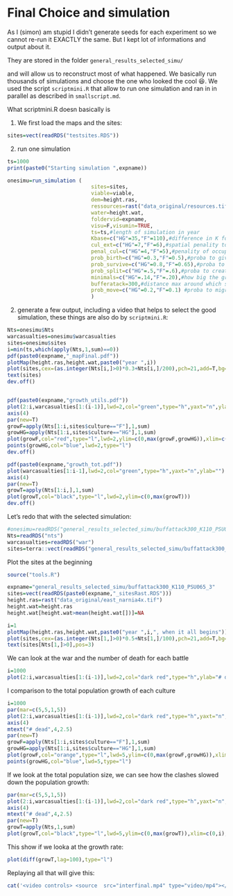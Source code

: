 # Final Choice and simulation


As I (simon) am stupid I didn't generate seeds for each experiment so we cannot re-run it EXACTLY the same. But I kept lot of informations and output about it.

They are stored in the folder `general_results_selected_simu/`

and will allow us to reconstruct most of what happened. We basically run thousands of simulations and choose the one who looked the cool 😆. We used the script `scriptmini.R` that allow to run one simulation and ran in in parallel as described in `smallscript.md`.

What scriptmini.R doesn basically is

1. We first load the maps and the sites:

```r
sites=vect(readRDS("testsites.RDS"))
```

2. run one simulation


```r

ts=1000
print(paste0("Starting simulation ",expname))

onesimu=run_simulation (
                           sites=sites,
                           viable=viable,
                           dem=height.ras,
                           ressources=rast("data_original/resources.tiff"),
                           water=height.wat,
                           foldervid=expname,
                           visu=F,visumin=TRUE,
                           ts=ts,#length of simulation in year
                           Kbase=c("HG"=35,"F"=110),#difference in K for the two cultures
                           cul_ext=c("HG"=7,"F"=6),#spatial penality to extent: lower, bigger penality
                           penal_cul=c("HG"=4,"F"=5),#penality of occupational area: low, other sites can cam close
                           prob_birth=c("HG"=0.3,"F"=0.5),#proba to give birth every year
                           prob_survive=c("HG"=0.8,"F"=0.65),#proba to die when pop > K
                           prob_split=c("HG"=.5,"F"=.6),#proba to create new settlement when Ne > K
                           minimals=c("HG"=.14,"F"=.20),#how big the group of migrant should be to create a new city vs migrate to a existing one 
                           bufferatack=300,#distance max around which settlement can fight
                           prob_move=c("HG"=0.2,"F"=0.1) #proba to migrate to existing settlement when Ne > K
                           )
```



2. generate a few output, including a video that helps to select the good simulation, these things are also do by `scriptmini.R`:

```r


Nts=onesimu$Nts
warcasualties=onesimu$warcasualties
sites=onesimu$sites
i=min(ts,which(apply(Nts,1,sum)==0))
pdf(paste0(expname,"_mapFinal.pdf"))
plotMap(height.ras,height.wat,paste0("year ",i))
plot(sites,cex=(as.integer(Nts[i,]>0)*0.3+Nts[i,]/200),pch=21,add=T,bg=rainbow(2,alpha=.6)[as.factor(sites$culture)])
text(sites)
dev.off()


pdf(paste0(expname,"growth_utils.pdf"))
plot(2:i,warcasualties[1:(i-1)],lwd=2,col="green",type="h",yaxt="n",ylab="",xlim=c(0,i))
axis(4)
par(new=T)
growF=apply(Nts[1:i,sites$culture=="F"],1,sum)
growHG=apply(Nts[1:i,sites$culture=="HG"],1,sum)
plot(growF,col="red",type="l",lwd=2,ylim=c(0,max(growF,growHG)),xlim=c(0,i))
points(growHG,col="blue",lwd=2,type="l")
dev.off()

pdf(paste0(expname,"growth_tot.pdf"))
plot(warcasualties[1:i-1],lwd=2,col="green",type="h",yaxt="n",ylab="")
axis(4)
par(new=T)
growT=apply(Nts[1:i,],1,sum)
plot(growT,col="black",type="l",lwd=2,ylim=c(0,max(growT)))
dev.off()
```

Let's redo that with the selected simulation:


```r

#onesimu=readRDS("general_results_selected_simu/buffattack300_K110_PSU065_3_all.RDS")
Nts=readRDS("nts")
warcasualties=readRDS("war")
sites=terra::vect(readRDS("general_results_selected_simu/buffattack300_K110_PSU065_3_sitesRast.RDS"))

```

Plot the sites at the beginning 

```r
source("tools.R")

expname="general_results_selected_simu/buffattack300_K110_PSU065_3"
sites=vect(readRDS(paste0(expname,"_sitesRast.RDS")))
height.ras=rast("data_original/east_narnia4x.tif")
height.wat=height.ras
height.wat[height.wat>mean(height.wat[])]=NA

i=1
plotMap(height.ras,height.wat,paste0("year ",i,", when it all begins"))
plot(sites,cex=(as.integer(Nts[1,]>0)*0.5+Nts[1,]/100),pch=21,add=T,bg=rainbow(2,alpha=.6)[as.factor(sites$culture)])
text(sites[Nts[1,]>0],pos=3)

```

We can look at the war and the number of death for each battle

```r
i=1000
plot(2:i,warcasualties[1:(i-1)],lwd=2,col="dark red",type="h",ylab="# dead",xlim=c(0,i))
```

I comparison to the total population growth of each culture

```r
i=1000
par(mar=c(5,5,1,5))
plot(2:i,warcasualties[1:(i-1)],lwd=2,col="dark red",type="h",yaxt="n",ylab="",xlim=c(0,i),xlab="time")
axis(4)
mtext("# dead",4,2.5)
par(new=T)
growF=apply(Nts[1:i,sites$culture=="F"],1,sum)
growHG=apply(Nts[1:i,sites$culture=="HG"],1,sum)
plot(growF,col="orange",type="l",lwd=5,ylim=c(0,max(growF,growHG)),xlim=c(0,i),ylab="pop",xlab="")
points(growHG,col="blue",lwd=5,type="l")
```

If we look at the total population size, we can see how the clashes slowed down the population growth:
```r
par(mar=c(5,5,1,5))
plot(2:i,warcasualties[1:(i-1)],lwd=2,col="dark red",type="h",yaxt="n",ylab="",xlim=c(0,i),xlab="time")
axis(4)
mtext("# dead",4,2.5)
par(new=T)
growT=apply(Nts,1,sum)
plot(growT,col="black",type="l",lwd=5,ylim=c(0,max(growT)),xlim=c(0,i),ylab="pop",xlab="")

```

This show if we looka at the growth rate:

```r
plot(diff(growT,lag=100),type="l")
```


Replaying all that will give this:


```r
cat('<video controls> <source  src="interfinal.mp4" type="video/mp4"></video>')
```



